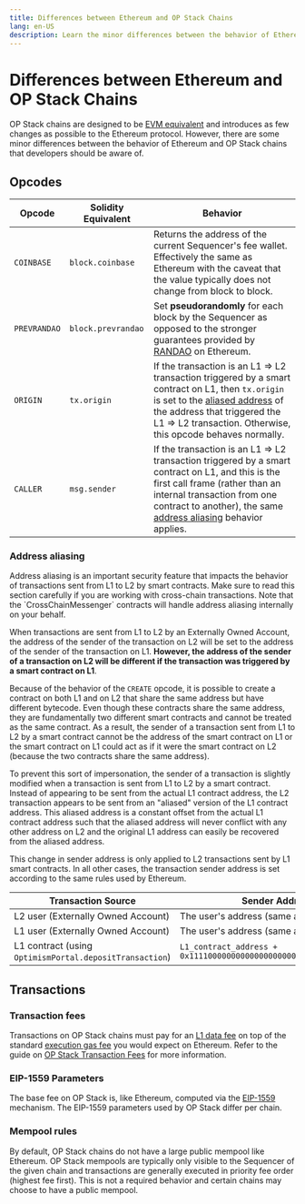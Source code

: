```yaml
---
title: Differences between Ethereum and OP Stack Chains
lang: en-US
description: Learn the minor differences between the behavior of Ethereum and OP Stack chains.
---
```



# Differences between Ethereum and OP Stack Chains

OP Stack chains are designed to be [EVM equivalent](https://web.archive.org/web/20231127160757/https://medium.com/ethereum-optimism/introducing-evm-equivalence-5c2021deb306) and introduces as few changes as possible to the Ethereum protocol.
However, there are some minor differences between the behavior of Ethereum and OP Stack chains that developers should be aware of.

## Opcodes

| Opcode       | Solidity Equivalent | Behavior                                                                                                                                                                                                                                                |
| ------------ | ------------------- | ------------------------------------------------------------------------------------------------------------------------------------------------------------------------------------------------------------------------------------------------------- |
| `COINBASE`   | `block.coinbase`    | Returns the address of the current Sequencer's fee wallet. Effectively the same as Ethereum with the caveat that the value typically does not change from block to block.                                                                               |
| `PREVRANDAO` | `block.prevrandao`  | Set **pseudorandomly** for each block by the Sequencer as opposed to the stronger guarantees provided by [RANDAO](https://eips.ethereum.org/EIPS/eip-4399) on Ethereum.                                                                                 |
| `ORIGIN`     | `tx.origin`         | If the transaction is an L1 ⇒ L2 transaction triggered by a smart contract on L1, then `tx.origin` is set to the [aliased address](#address-aliasing) of the address that triggered the L1 ⇒ L2 transaction. Otherwise, this opcode behaves normally.   |
| `CALLER`     | `msg.sender`        | If the transaction is an L1 ⇒ L2 transaction triggered by a smart contract on L1, and this is the first call frame (rather than an internal transaction from one contract to another), the same [address aliasing](#address-aliasing) behavior applies. |

### Address aliasing

<Callout>
  Address aliasing is an important security feature that impacts the behavior of transactions sent from L1 to L2 by smart contracts.
  Make sure to read this section carefully if you are working with cross-chain transactions.
  Note that the `CrossChainMessenger` contracts will handle address aliasing internally on your behalf.
</Callout>

When transactions are sent from L1 to L2 by an Externally Owned Account, the address of the sender of the transaction on L2 will be set to the address of the sender of the transaction on L1.
**However, the address of the sender of a transaction on L2 will be different if the transaction was triggered by a smart contract on L1**.

Because of the behavior of the `CREATE` opcode, it is possible to create a contract on both L1 and on L2 that share the same address but have different bytecode.
Even though these contracts share the same address, they are fundamentally two different smart contracts and cannot be treated as the same contract.
As a result, the sender of a transaction sent from L1 to L2 by a smart contract cannot be the address of the smart contract on L1 or the smart contract on L1 could act as if it were the smart contract on L2 (because the two contracts share the same address).

To prevent this sort of impersonation, the sender of a transaction is slightly modified when a transaction is sent from L1 to L2 by a smart contract.
Instead of appearing to be sent from the actual L1 contract address, the L2 transaction appears to be sent from an "aliased" version of the L1 contract address.
This aliased address is a constant offset from the actual L1 contract address such that the aliased address will never conflict with any other address on L2 and the original L1 address can easily be recovered from the aliased address.

This change in sender address is only applied to L2 transactions sent by L1 smart contracts.
In all other cases, the transaction sender address is set according to the same rules used by Ethereum.

| Transaction Source                                      | Sender Address                                                     |
| ------------------------------------------------------- | ------------------------------------------------------------------ |
| L2 user (Externally Owned Account)                      | The user's address (same as in Ethereum)                           |
| L1 user (Externally Owned Account)                      | The user's address (same as in Ethereum)                           |
| L1 contract (using `OptimismPortal.depositTransaction`) | `L1_contract_address + 0x1111000000000000000000000000000000001111` |

## Transactions

### Transaction fees

Transactions on OP Stack chains must pay for an [L1 data fee](/stack/transactions/fees#the-l1-data-fee) on top of the standard [execution gas fee](/stack/transactions/fees#execution-gas-fee) you would expect on Ethereum.
Refer to the guide on [OP Stack Transaction Fees](/stack/transactions/fees) for more information.

### EIP-1559 Parameters

The base fee on OP Stack is, like Ethereum, computed via the [EIP-1559](https://notes.ethereum.org/@vbuterin/eip-1559-faq) mechanism.
The EIP-1559 parameters used by OP Stack differ per chain.

### Mempool rules

By default, OP Stack chains do not have a large public mempool like Ethereum.
OP Stack mempools are typically only visible to the Sequencer of the given chain and transactions are generally executed in priority fee order (highest fee first).
This is not a required behavior and certain chains may choose to have a public mempool.
